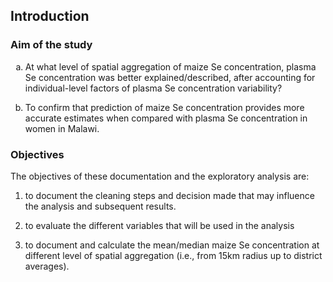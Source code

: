 

## Introduction {.unnumbered}



### Aim of the study


a)  At what level of spatial aggregation of maize Se concentration, plasma Se concentration was better explained/described, after accounting for individual-level factors of plasma Se concentration variability? 

b)  To confirm that prediction of maize Se concentration provides more accurate estimates when compared with plasma Se concentration in women in Malawi.  

### Objectives {.unnumbered}

The objectives of these documentation and the exploratory analysis are:

1)  to document the cleaning steps and decision made that may influence the analysis and subsequent results.

2)  to evaluate the different variables that will be used in the analysis

3) to document and calculate the mean/median maize Se concentration at different level of spatial aggregation (i.e., from 15km radius up to district averages).
